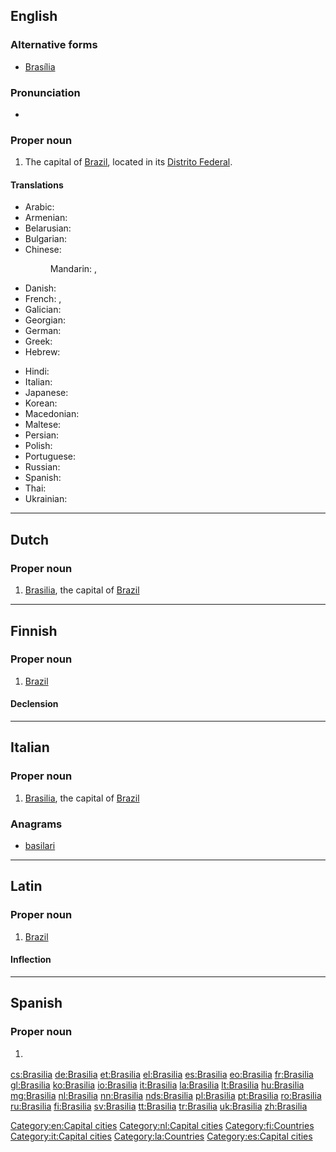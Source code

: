 {{also|Brasília|Brasilía}}
==English==
{{wikipedia|lang=en}}

===Alternative forms===
* [[Brasília]]

===Pronunciation===
* {{IPA|/bɹɑˈsiːliə/|/bɹɑˈziːliə/|lang=en}}

===Proper noun===
{{en-proper noun}}

# The capital of [[Brazil]], located in its [[Distrito Federal]].

====Translations====
{{trans-top|The capital of Brazil}}
* Arabic: {{t|ar|بْرَازِيلِيَا|f|tr=bǝrāzīliyā}}
* Armenian: {{t|hy|Բրազիլիա}}
* Belarusian: {{t|be|Бразі́лія|f}}
* Bulgarian: {{t|bg|Брази́лия|f}}
* Chinese:
*: Mandarin: {{t|cmn|巴西利亞|sc=Hani}}, {{t+|cmn|巴西利亚|tr=Bāxīlìyà|sc=Hani}}
* Danish: {{t|da|Brasilia}}
* French: {{t+|fr|Brasília}}, {{t+|fr|Brasilia}}
* Galician: {{t+|gl|Brasilia}}
* Georgian: {{t|ka|ბრაზილია|sc=Geor}}
* German: {{t+|de|Brasília|n}}
* Greek: {{t|el|Μπραζίλια|f}}
* Hebrew: {{t|he|ברזיליה|tr=brazylia}}
{{trans-mid}}
* Hindi: {{t|hi|ब्रासीलिया|tr=brāsīliyā}}
* Italian: {{t+|it|Brasilia|f}}
* Japanese: {{t+|ja|ブラジリア|tr=Burajiria}}
* Korean: {{t|ko|브라질리아|tr=Beurajillia|sc=Hang}}
* Macedonian: {{t|mk|Бразилија|f}}
* Maltese: {{t|mt|Brażilja}}
* Persian: {{t|fa|برازیلیا}}
* Polish: {{t+|pl|Brazylia|f}}
* Portuguese: {{t+|pt|Brasília|f}}
* Russian: {{t+|ru|Брази́лиа|f}}
* Spanish: {{t+|es|Brasilia|f}}
* Thai: {{t|th|บราซิเลีย|tr=braasília}}
* Ukrainian: {{t|uk|Брази́ліа|f}}
{{trans-bottom}}

[[Category:en:Capital cities]]

----

==Dutch==
{{wikipedia|lang=nl}}

===Proper noun===
{{nl-proper noun}}

# [[#English|Brasilia]], the capital of [[Brazil]]

[[Category:nl:Capital cities]]

----

==Finnish==
{{wikipedia|lang=fi}}

===Proper noun===
{{fi-proper noun}}

# [[Brazil]]

====Declension====
{{fi-decl-kulkija|n=sg|Brasili|a}}

[[Category:fi:Countries]]

----

==Italian==
{{wikipedia|lang=it}}

===Proper noun===
{{it-proper noun|g=f}}

# [[#English|Brasilia]], the capital of [[Brazil]]

===Anagrams===
* [[basilari#Italian|basilari]]

[[Category:it:Capital cities]]

----

==Latin==

===Proper noun===
{{la-proper noun|Brasilia|Brasiliae|Brasiliae|f|first}}

# [[Brazil]]

====Inflection====
{{la-decl-1st|loc=1|num=sg|Brasili}}

[[Category:la:Countries]]

----

==Spanish==
{{wikipedia|lang=es}}
===Proper noun===
{{es-proper noun|f}}

# {{l|en|Brasilia}} {{gloss|the capital of Brazil}}

[[Category:es:Capital cities]]
[[cs:Brasilia]]
[[de:Brasilia]]
[[et:Brasilia]]
[[el:Brasilia]]
[[es:Brasilia]]
[[eo:Brasilia]]
[[fr:Brasilia]]
[[gl:Brasilia]]
[[ko:Brasilia]]
[[io:Brasilia]]
[[it:Brasilia]]
[[la:Brasilia]]
[[lt:Brasilia]]
[[hu:Brasilia]]
[[mg:Brasilia]]
[[nl:Brasilia]]
[[nn:Brasilia]]
[[nds:Brasilia]]
[[pl:Brasilia]]
[[pt:Brasilia]]
[[ro:Brasilia]]
[[ru:Brasilia]]
[[fi:Brasilia]]
[[sv:Brasilia]]
[[tt:Brasilia]]
[[tr:Brasilia]]
[[uk:Brasilia]]
[[zh:Brasilia]]